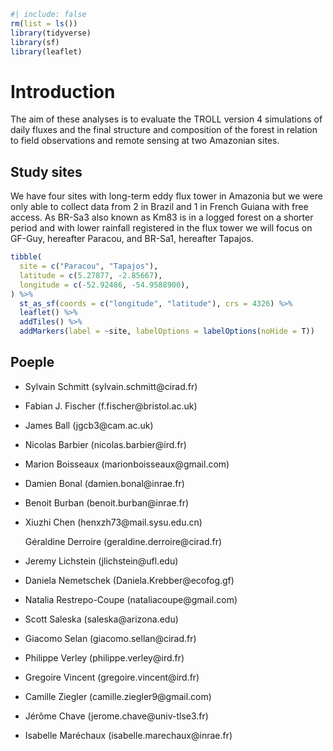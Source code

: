 ```r
#| include: false 
rm(list = ls())
library(tidyverse) 
library(sf) 
library(leaflet)
```

# Introduction {.unnumbered}

The aim of these analyses is to evaluate the TROLL version 4 simulations of daily fluxes and the final structure and composition of the forest in relation to field observations and remote sensing at two Amazonian sites.

## Study sites

We have four sites with long-term eddy flux tower in Amazonia but we were only able to collect data from 2 in Brazil and 1 in French Guiana with free access. As BR-Sa3 also known as Km83 is in a logged forest on a shorter period and with lower rainfall registered in the flux tower we will focus on GF-Guy, hereafter Paracou, and BR-Sa1, hereafter Tapajos.

```r
tibble(
  site = c("Paracou", "Tapajos"),
  latitude = c(5.27877, -2.85667),
  longitude = c(-52.92486, -54.9588900),
) %>% 
  st_as_sf(coords = c("longitude", "latitude"), crs = 4326) %>% 
  leaflet() %>% 
  addTiles() %>% 
  addMarkers(label = ~site, labelOptions = labelOptions(noHide = T))
```

## Poeple

-   Sylvain Schmitt (sylvain.schmitt\@cirad.fr)

-   Fabian J. Fischer (f.fischer\@bristol.ac.uk)

-   James Ball (jgcb3\@cam.ac.uk)

-   Nicolas Barbier (nicolas.barbier\@ird.fr)

-   Marion Boisseaux (marionboisseaux\@gmail.com)

-   Damien Bonal (damien.bonal\@inrae.fr)

-   Benoit Burban (benoit.burban\@inrae.fr)

-   Xiuzhi Chen (henxzh73\@mail.sysu.edu.cn)

    Géraldine Derroire (geraldine.derroire\@cirad.fr)

-   Jeremy Lichstein (jlichstein\@ufl.edu)

-   Daniela Nemetschek (Daniela.Krebber\@ecofog.gf)

-   Natalia Restrepo-Coupe (nataliacoupe\@gmail.com)

-   Scott Saleska (saleska\@arizona.edu)

-   Giacomo Selan (giacomo.sellan\@cirad.fr)

-   Philippe Verley (philippe.verley\@ird.fr)

-   Gregoire Vincent (gregoire.vincent\@ird.fr)

-   Camille Ziegler (camille.ziegler9\@gmail.com)

-   Jérôme Chave (jerome.chave\@univ-tlse3.fr)

-   Isabelle Maréchaux (isabelle.marechaux\@inrae.fr)
